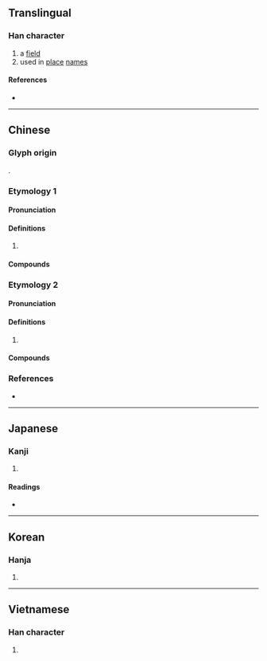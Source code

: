 {{character info/new}}
==Translingual==

===Han character===
{{Han char|rn=32|rad=土|as=06|sn=9|four=47120|canj=GBMR|ids=⿰土同}}

# a [[field]]
# used in [[place]] [[name]]s

====References====
* {{Han ref|kx=0227.300|dkj=05031|dj=0463.190|hdz=10439.030|uh=578C|ud=22412|bh=CE54|bd=52820}}

----

==Chinese==

===Glyph origin===
{{Han compound|土|同|t1=earth, ground|c1=s|c2=p|ls=psc}}.

===Etymology 1===
{{zh-forms}}

====Pronunciation====
{{zh-pron
|m=dòng
|c=dung6
|cat=
}}

====Definitions====
{{zh-hanzi}}

# {{zh-only|儒垌}}

====Compounds====
{{zh-der|儒垌}}

===Etymology 2===
{{zh-forms}}

====Pronunciation====
{{zh-pron
|m=tóng
|c=tung2,tung4
|cat=
}}

====Definitions====
{{zh-hanzi}}

# {{zh-only|垌塚}}

====Compounds====
{{zh-der|垌塚}}

===References===
* {{R:yue:mfccd}}

----

==Japanese==

===Kanji===
{{ja-kanji|grade=|rs=土06}}

# {{defn|lang=ja|sort=土06}}

====Readings====
* {{ja-readings|on=[[とう]] (tō), [[つ]] (tsu)|kun=[[つぼ]] (tsubo)}}

----

==Korean==

===Hanja===
{{ko-hanja|hangeul=동|rv=dong|mr=tong}}

# {{defn|lang=ko|sort=土06}}

----

==Vietnamese==

===Han character===
{{vi-hantu|[[đồng]]|rs=土06}}

# {{defn|lang=vi|sort=土06}}